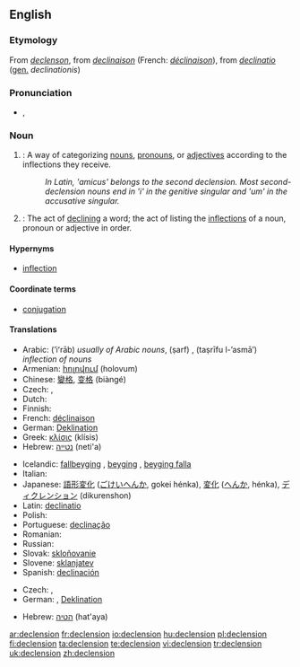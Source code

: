 ==English==

===Etymology===
From {{etyl|enm}} ''[[declenson]]'', from {{etyl|frm}} ''[[declinaison]]'' (French: ''[[déclinaison]]''), from {{etyl|la}} ''[[declinatio]]'' ([[genitive|gen.]] ''declinationis'')

===Pronunciation===
* {{IPA|/dɪˈklen.ʃən/}}, {{SAMPA|/dI"klEn.S@n/}}

===Noun===
{{wikipedia}}
{{en-noun}}

# {{grammar}}: A way of categorizing [[noun]]s, [[pronoun]]s, or [[adjective]]s according to the inflections they receive.
#: ''In Latin, 'amicus' belongs to the second declension. Most second-declension nouns end in 'i' in the genitive singular and 'um' in the accusative singular.''
# {{grammar}}: The act of [[declining]] a word; the act of listing the [[inflection]]s of a noun, pronoun or adjective in order.

====Hypernyms====
* [[inflection]]

====Coordinate terms====
* [[conjugation]]

====Translations====
{{trans-top|a way of categorizing nouns}}
* Arabic: {{Arab|[[إعراب]]}} (’iʻrāb) {{m}} ''usually of Arabic nouns'', {{Arab|[[صرف]]}} (ṣarf) {{m}}, {{Arab|[[تصريف الأسماء]]}} (taṣrīfu l-’asmā’) {{m}} ''inflection of nouns''
* Armenian: [[հոլովում]] (holovum)
* Chinese: [[變格]], [[变格]] (biàngé)
* Czech: {{t+|cs|deklinace|f}}, {{t+|cs|skloňování|n}}
* Dutch: {{t+|nl|verbuiging|f}}
* Finnish: {{t-|fi|taivutus}}
* French: [[déclinaison]] {{f}}
* German: [[Deklination]] {{f}}
* Greek: [[κλίσις]] (klísis) {{f}}
* Hebrew: [[נטייה]] (neti'a) {{f}}
{{trans-mid}}
* Icelandic: [[fallbeyging]] {{f}}, [[beyging]] {{f}}, [[beyging falla]] {{f}}
* Italian: {{t+|it|declinazione|f}}
* Japanese: [[語形変化]] ([[ごけいへんか]], gokei hénka), [[変化]] ([[へんか]], hénka), [[ディクレンション]] (dikurenshon)
* Latin: [[declinatio]] {{f}}
* Polish: {{t+|pl|deklinacja|f}}
* Portuguese: [[declinação]] {{f}}
* Romanian: {{t-|ro|declinare|f}}
* Russian: {{t+|ru|склонение|n|tr=sklonénije|sc=Cyrl}}
* Slovak: [[skloňovanie]] {{n}}
* Slovene: [[sklanjatev]] {{f}}
* Spanish: [[declinación]] {{f}}
{{trans-bottom}}
{{trans-top|act of declining}}
* Czech: {{t+|cs|deklinace|f}}, {{t+|cs|skloňování|n}}
* German: {{t|de|Beugung|f}}, [[Deklination]] {{f}}
{{trans-mid}}
* Hebrew: [[הטיה]] (hat'aya) {{f}}
{{trans-bottom}}

[[ar:declension]]
[[fr:declension]]
[[io:declension]]
[[hu:declension]]
[[pl:declension]]
[[fi:declension]]
[[ta:declension]]
[[te:declension]]
[[vi:declension]]
[[tr:declension]]
[[uk:declension]]
[[zh:declension]]